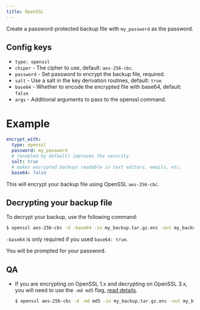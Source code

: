 ```yaml
---
title: OpenSSL
---
```


Create a password-protected backup file with `my_password` as the password.

## Config keys

- `type: openssl`
- `chiper` - The cipher to use, default: `aes-256-cbc`.
- `password` - Set password to encrypt the backup file, required.
- `salt` - Use a salt in the key derivation routines, default: `true`
- `base64` - Whether to encode the encrypted file with base64, default: `false`
- `args` - Additional arguments to pass to the openssl command.

# Example

```yml
encrypt_with:
  type: openssl
  password: my_password
  # (enabled by default) improves the security.
  salt: true
  # makes encrypted backups readable in text editors, emails, etc.
  base64: false
```

This will encrypt your backup file using OpenSSL `aes-256-cbc`.

## Decrypting your backup file

To decrypt your backup, use the following command:

```bash
$ openssl aes-256-cbc -d -base64 -in my_backup.tar.gz.enc -out my_backup.tar.gz
```

`-base64` is only required if you used `base64: true`.

You will be prompted for your password.

## QA

- If you are encrypting on OpenSSL 1.x and decrypting on OpenSSL 3.x, you will need to use the `-md md5` flag, [read details](https://stackoverflow.com/questions/39637388/encryption-decryption-doesnt-work-well-between-two-different-openssl-versions).

  ```bash
  $ openssl aes-256-cbc -d -md md5 -in my_backup.tar.gz.enc -out my_backup.tar.gz
  ```
